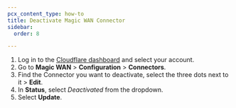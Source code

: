 ```yaml
---
pcx_content_type: how-to
title: Deactivate Magic WAN Connector
sidebar:
  order: 8

---
```


1. Log in to the [Cloudflare dashboard](https://dash.cloudflare.com/) and select your account.
2. Go to **Magic WAN** > **Configuration** > **Connectors**.
3. Find the Connector you want to deactivate, select the three dots next to it > **Edit**.
4. In **Status**, select _Deactivated_ from the dropdown.
5. Select **Update**.
